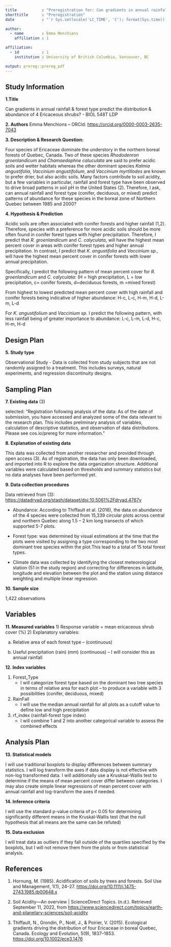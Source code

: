 ```yaml
---
title           : "Preregistration for: Can gradients in annual rainfall & forest type predict the distribution & abundance of 4 Ericaceous shrubs? - BIOL 548T LDP"
shorttitle      : "Preregistration"
date            : "`r Sys.setlocale('LC_TIME', 'C'); format(Sys.time(), '%d\\\\. %B %Y')`"

author: 
  - name        : Emma Menchions
    affiliation : 1

affiliation:
  - id          : 1
    institution : University of British Columbia, Vancouver, BC

output: prereg::prereg_pdf
---
```


## **Study Information**

**1.Title**

Can gradients in annual rainfall & forest type predict the distribution & abundance of 4 Ericaceous shrubs? - BIOL 548T LDP

**2. Authors** Emma Menchions -- ORCid: <https://orcid.org/0000-0003-2635-7043>

**3. Description & Research Question:**

Four species of Ericaceae dominate the understory in the northern boreal forests of Quebec, Canada. Two of these species *Rhododenron groenlandicum* and *Chamaedaphne caluculata* are said to prefer acidic soils and wetter habitats whereas the other dominant species *Kalmia angustifolia*, *Vaccinium angustifolium*, and *Vaccinium myrtillodes* are known to prefer drier, but also acidic soils. Many factors contribute to soil acidity, but a few variables in particular, rainfall and forest type have been observed to drive broad patterns in soil pH in the United States (2). Therefore, I ask, can annual rainfall and forest type (conifer, deciduous, or mixed) predict patterns of abundance for these species in the boreal zone of Northern Quebec between 1985 and 2000?

**4. Hypothesis & Prediction**

Acidic soils are often associated with conifer forests and higher rainfall (1,2). Therefore, species with a preference for more acidic soils should be more often found in conifer forest types with higher precipitation. Therefore, I predict that *R. groenlandicum* and *C. calyculata*, will have the highest mean percent cover in areas with conifer forest types and higher annual precipitation. In contrast, I predict that *K. angustifolia* and *Vaccinium sp.*, will have the highest mean percent cover in conifer forests with lower annual precipitation.

Specifically, I predict the following pattern of mean percent cover for *R. groenlandicum* and *C. calyculata*: (H = high precipitation, L = low precipitation, c= conifer forests, d=deciduous forests, m =mixed forest)

From highest to lowest predicted mean percent cover with high rainfall and conifer forests being indicative of higher abundance: H-c, L-c, H-m, H-d, L-m, L-d

For *K. angustifolium* and *Vaccinium sp.* I predict the following pattern, with less rainfall being of greater importance to abundance: L-c, L-m, L-d, H-c, H-m, H-d

## **Design Plan**

**5. Study type**

Observational Study - Data is collected from study subjects that are not randomly assigned to a treatment. This includes surveys, natural experiments, and regression discontinuity designs.

## **Sampling Plan**

**7. Existing data** (3)

selected: "Registration following analysis of the data: As of the date of submission, you have accessed and analyzed some of the data relevant to the research plan. This includes preliminary analysis of variables, calculation of descriptive statistics, and observation of data distributions. Please see cos.io/prereg for more information."

**8. Explanation of existing data**

This data was collected from another researcher and provided through open access (3). As of registration, the data has only been downloaded, and imported into R to explore the data organization structure. Additional variables were calculated based on thresholds and summary statistics but no data analyses have been performed yet.

**9. Data collection procedures**

Data retrieved from (3): <https://datadryad.org/stash/dataset/doi:10.5061%2Fdryad.4767v>

-   Abundance: According to Thiffault et al. (2016), the data on abundance of the 4 species were collected from 15,339 circular plots across central and northern Quebec along 1.5 -- 2 km long transects of which supported 5-7 plots.

-   Forest type: was determined by visual estimations at the time that the plots were visited by assigning a type corresponding to the two most dominant tree species within the plot.This lead to a total of 15 total forest types.

-   Climate data was collected by identifying the closest meteorological station (51 in the study region) and correcting for differences in latitude, longitude and elevation between the plot and the station using distance weighting and multiple linear regression.

**10. Sample size**

1,422 observations

## **Variables**

**11. Measured variables** 1) Response variable = mean ericaceous shrub cover (%) 2) Explanatory variables:

a.  Relative area of each forest type -- (continuous)

b.  Useful precipitation (rain) (mm) (continuous) -- I will consider this as annual rainfall

**12. Index variables**

1)  Forest_Type
    -   I will categorize forest type based on the dominant two tree species in terms of relative area for each plot -- to produce a variable with 3 possibilities (conifer, deciduous, mixed)
2)  RainFall
    -   I will use the median annual rainfall for all plots as a cutoff value to define low and high precipitation
3)  rf_index (rainfall-forest type index)
    -   I will combine 1 and 2 into another categorical variable to assess the combined effects

## **Analysis Plan**

**13. Statistical models**

I will use traditional boxplots to display differences between summary statistics. I will log transform the axes if data display is not effective with non-log transformed data. I will additionally use a Krusksal-Wallis test to determine if the means of mean percent cover differ between categories. I may also create simple linear regressions of mean percent cover with annual rainfall and log-transform the axes if needed.

**14. Inference criteria**

I will use the standard p-value criteria of p\< 0.05 for determining significantly different means in the Kruskal-Wallis test (that the null hypothesis that all means are the same can be refuted)

**15. Data exclusion**

I will treat data as outliers if they fall outside of the quartiles specified by the boxplots, but I will not remove them from the plots or from statistical analysis.

## **References**

(1) Hornung, M. (1985). Acidification of soils by trees and forests. Soil Use and Management, 1(1), 24--27. <https://doi.org/10.1111/j.1475-2743.1985.tb00648.x>

(2) Soil Acidity---An overview \| ScienceDirect Topics. (n.d.). Retrieved September 11, 2022, from <https://www.sciencedirect.com/topics/earth-and-planetary-sciences/soil-acidity>

(3) Thiffault, N., Grondin, P., Noël, J., & Poirier, V. (2015). Ecological gradients driving the distribution of four Ericaceae in boreal Quebec, Canada. Ecology and Evolution, 5(9), 1837--1853. <https://doi.org/10.1002/ece3.1476>

```{=tex}
\vspace{-2pc}
\setlength{\parindent}{-0.5in}
\setlength{\leftskip}{-1in}
\setlength{\parskip}{8pt}
```
\noindent

